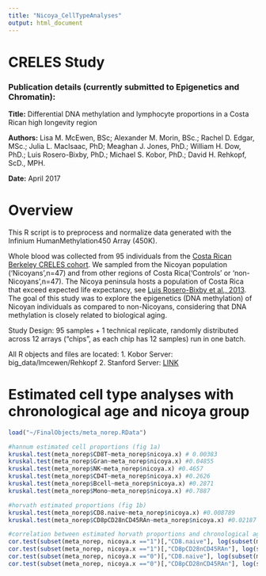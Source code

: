 ```yaml
---
title: "Nicoya_CellTypeAnalyses"
output: html_document
---
```



# CRELES Study

### Publication details (currently submitted to Epigenetics and Chromatin):
__Title:__ Differential DNA methylation and lymphocyte proportions in a Costa Rican high longevity region

__Authors:__ Lisa M. McEwen, BSc; Alexander M. Morin, BSc.; Rachel D. Edgar, MSc.; Julia L. MacIsaac, PhD; Meaghan J. Jones, PhD.; William H. Dow, PhD.; Luis Rosero-Bixby, PhD.; Michael S. Kobor, PhD.; David H. Rehkopf, ScD., MPH.

__Date:__ April 2017


Overview
======
This R script is to preprocess and normalize data generated with the Infinium HumanMethylation450 Array (450K).

Whole blood was collected from 95 individuals from the [Costa Rican Berkeley CRELES cohort](http://www.creles.berkeley.edu/). We sampled from the Nicoyan population ('Nicoyans',n=47) and from other regions of Costa Rica('Controls' or 'non-Nicoyans',n=47). The Nicoya peninsula hosts a population of Costa Rica that exceed expected life expectancy, see [Luis Rosero-Bixby et al., 2013](http://pubmedcentralcanada.ca/pmcc/articles/PMC4241350/). The goal of this study was to explore the epigenetics (DNA methylation) of Nicoyan individuals as compared to non-Nicoyans, considering that DNA methylation is closely related to biological aging. 

Study Design: 
95 samples + 1 technical replicate, randomly distributed across 12 arrays ("chips", as each chip has 12 samples) run in one batch.

All R objects and files are located:
1. Kobor Server: big_data/lmcewen/Rehkopf
2. Stanford Server: [LINK](tbd)

# Estimated cell type analyses with chronological age and nicoya group

```r
load("~/FinalObjects/meta_norep.RData")

#hannum estimated cell proportions (fig 1a)
kruskal.test(meta_norep$CD8T~meta_norep$nicoya.x) # 0.00383
kruskal.test(meta_norep$Gran~meta_norep$nicoya.x) #0.04855
kruskal.test(meta_norep$NK~meta_norep$nicoya.x) #0.4657
kruskal.test(meta_norep$CD4T~meta_norep$nicoya.x) #0.2626
kruskal.test(meta_norep$Bcell~meta_norep$nicoya.x) #0.2871
kruskal.test(meta_norep$Mono~meta_norep$nicoya.x) #0.7887

#horvath estimated proportions (fig 1b)
kruskal.test(meta_norep$CD8.naive~meta_norep$nicoya.x) #0.008789
kruskal.test(meta_norep$CD8pCD28nCD45RAn~meta_norep$nicoya.x) #0.02187

#correlation between estimated horvath proportions and chronological age
cor.test(subset(meta_norep, nicoya.x =="1")[,"CD8.naive"], log(subset(meta_norep, nicoya.x =="1")[,"age.x"])) #r=-0.547933
cor.test(subset(meta_norep, nicoya.x =="1")[,"CD8pCD28nCD45RAn"], log(subset(meta_norep, nicoya.x =="1")[,"age.x"])) #r=0.6165151 
cor.test(subset(meta_norep, nicoya.x =="0")[,"CD8.naive"], log(subset(meta_norep, nicoya.x =="0")[,"age.x"])) #r=-0.6037924 
cor.test(subset(meta_norep, nicoya.x =="0")[,"CD8pCD28nCD45RAn"], log(subset(meta_norep, nicoya.x =="0")[,"age.x"])) #r=0.6113757 
```

